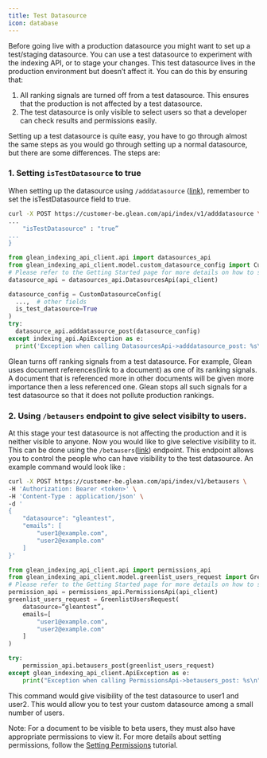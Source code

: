 ```yaml
---
title: Test Datasource
icon: database
---
```


Before going live with a production datasource you might want to set up a test/staging datasource. You can use a test datasource to experiment with the indexing API, or to stage your changes. This test datasource lives in the production environment but doesn’t affect it. You can do this by ensuring that:

1. All ranking signals are turned off from a test datasource. This ensures that the production is not affected by a test datasource.
2. The test datasource is only visible to select users so that a developer can check results and permissions easily.

Setting up a test datasource is quite easy, you have to go through almost the same steps as you would go through setting up a normal datasource, but there are some differences. The steps are:

### 1. Setting `isTestDatasource` to true

When setting up the datasource using `/adddatasource` ([link](https://developers.glean.com/indexing/tag/Datasources/paths/~1adddatasource/post/)), remember to set the isTestDatasource field to true.

<CodeGroup>

```bash curl
curl -X POST https://customer-be.glean.com/api/index/v1/adddatasource \
...
	"isTestDatasource" : "true”
...
}
```

```python Python
from glean_indexing_api_client.api import datasources_api
from glean_indexing_api_client.model.custom_datasource_config import CustomDatasourceConfig
# Please refer to the Getting Started page for more details on how to setup api_client
datasource_api = datasources_api.DatasourcesApi(api_client)

datasource_config = CustomDatasourceConfig(
  ...,  # other fields
  is_test_datasource=True
)
try:
  datasource_api.adddatasource_post(datasource_config)
except indexing_api.ApiException as e:
  print('Exception when calling DatasourcesApi->adddatasource_post: %s\\n' % e)
```

</CodeGroup>

Glean turns off ranking signals from a test datasource. For example, Glean uses document references(link to a document) as one of its ranking signals. A document that is referenced more in other documents will be given more importance then a less referenced one. Glean stops all such signals for a test datasource so that it does not pollute production rankings.

### 2. Using `/betausers` endpoint to give select visibilty to users.

At this stage your test datasource is not affecting the production and it is neither visible to anyone. Now you would like to give selective visibility to it. This can be done using the `/betausers`([link](https://developers.glean.com/indexing/tag/Permissions/paths/~1betausers/post/)) endpoint. This endpoint allows you to control the people who can have visibility to the test datasource. An example command would look like :

<CodeGroup>

```bash curl
curl -X POST https://customer-be.glean.com/api/index/v1/betausers \
-H 'Authorization: Bearer <token>' \
-H 'Content-Type : application/json' \
-d '
{
    "datasource": "gleantest",
    "emails": [
        "user1@example.com",
        "user2@example.com"
    ]
}'
```

```python Python
from glean_indexing_api_client.api import permissions_api
from glean_indexing_api_client.model.greenlist_users_request import GreenlistUsersRequest
# Please refer to the Getting Started page for more details on how to setup api_client
permission_api = permissions_api.PermissionsApi(api_client)
greenlist_users_request = GreenlistUsersRequest(
    datasource=“gleantest”,
    emails=[
        "user1@example.com",
        "user2@example.com"
    ]
)

try:
    permission_api.betausers_post(greenlist_users_request)
except glean_indexing_api_client.ApiException as e:
    print("Exception when calling PermissionsApi->betausers_post: %s\n" % e)
```

</CodeGroup>

This command would give visibility of the test datasource to user1 and user2. This would allow you to test your custom datasource among a small number of users.

Note: For a document to be visible to beta users, they must also have appropriate permissions to view it. For more details about setting permissions, follow the [Setting Permissions](https://developers.glean.com/docs/indexing_api_permissions/) tutorial.
